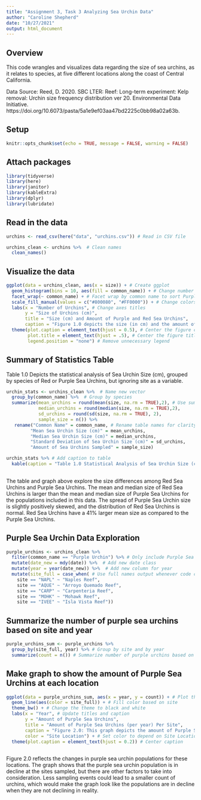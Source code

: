 ```yaml
---
title: "Assignment 3, Task 3 Analyzing Sea Urchin Data"
author: "Caroline Shepherd"
date: "10/27/2021"
output: html_document
---
```

## Overview

This code wrangles and visualizes data regarding the size of sea urchins, as it relates to species, at five different locations along the coast of Central California.

Data Source: Reed, D. 2020. SBC LTER: Reef: Long-term experiment: Kelp removal: Urchin size frequency distribution ver 20. Environmental Data Initiative. https://doi.org/10.6073/pasta/5a1e9ef03aa47bd2225c0bb98a02a63b. 

## Setup

```r
knitr::opts_chunk$set(echo = TRUE, message = FALSE, warning = FALSE)
```

## Attach packages

```r
library(tidyverse)
library(here)
library(janitor)
library(kableExtra)
library(dplyr)
library(lubridate)
```

## Read in the data

```r
urchins <- read_csv(here("data", "urchins.csv")) # Read in CSV file

urchins_clean <- urchins %>%  # Clean names
  clean_names()
```

## Visualize the data

```r
ggplot(data = urchins_clean, aes(x = size)) + # Create ggplot
  geom_histogram(bins = 10, aes(fill = common_name)) + # Change number of bins from default to 10, and change fill color with common_name
  facet_wrap(~ common_name) + # Facet wrap by common name to sort Purple and Red Sea Urchins
  scale_fill_manual(values = c("#800080", "#FF0000")) + # Change colors of bins
  labs(x = "Number of Urchins", # Change axes titles
       y = "Size of Urchins (cm)",
       title = "Size (cm) and Amount of Purple and Red Sea Urchins",
       caption = "Figure 1.0 depicts the size (in cm) and the amount of sea urchins, sorted by species (Red or Purple Sea Urchins)") +
  theme(plot.caption = element_text(hjust = 0.5), # Center the figure caption
        plot.title = element_text(hjust = .5), # Center the figure title
        legend.position = "none") # Remove unnecessary legend

```

## Summary of Statistics Table

Table 1.0 Depicts the statistical analysis of Sea Urchin Size (cm), grouped by species of Red or Purple Sea Urchins, but ignoring site as a variable.

```r
urchin_stats <- urchins_clean %>%  # Name new vector
  group_by(common_name) %>%  # Group by species
  summarize(mean_urchins = round(mean(size, na.rm = TRUE),2), # Use summarize to find several statistics 
            median_urchins = round(median(size, na.rm = TRUE),2),
            sd_urchins = round(sd(size, na.rm = TRUE), 2),
            sample_size = n()) %>% 
   rename("Common Name" = common_name, # Rename table names for clarity
         "Mean Sea Urchin Size (cm)" = mean_urchins,
         "Median Sea Urchin Size (cm)" = median_urchins,
         "Standard Deviation of Sea Urchin Size (cm)" = sd_urchins,
         "Amount of Sea Urchins Sampled" = sample_size)

urchin_stats %>% # Add caption to table
  kable(caption = "Table 1.0 Statistical Analysis of Sea Urchin Size (cm), Grouped by Species")
  
```



The table and graph above explore the size differences among Red Sea Urchins and Purple Sea Urchins. The mean and median size of Red Sea Urchins is larger than the mean and median size of Purple Sea Urchins for the populations included in this data. The spread of Purple Sea Urchin size is slightly positively skewed, and the distribution of Red Sea Urchins is normal. Red Sea Urchins have a 41% larger mean size as compared to the Purple Sea Urchins.

## Purple Sea Urchin Data Exploration
```r
purple_urchins <- urchins_clean %>% 
  filter(common_name == "Purple Urchin") %>% # Only include Purple Sea Urchins
  mutate(date_new = mdy(date)) %>%  # Add new date class
  mutate(year = year(date_new)) %>%  # Add new column for year
  mutate(site_full = case_when( # Use full names output whenever code calls for any of the shortened names
    site == "NAPL" ~ "Naples Reef",
    site == "AQUE" ~ "Arroyo Quemado Reef",
    site == "CARP" ~ "Carpenteria Reef",
    site == "MOHK" ~ "Mohawk Reef",
    site == "IVEE" ~ "Isla Vista Reef"))
```


## Summarize the number of purple sea urchins based on site and year
```r
purple_urchins_sum <- purple_urchins %>% 
  group_by(site_full, year) %>% # Group by site and by year
  summarize(count = n()) # Summarize number of purple urchins based on site and year
```

## Make graph to show the amount of Purple Sea Urchins at each location

```r
ggplot(data = purple_urchins_sum, aes(x = year, y = count)) + # Plot the data
  geom_line(aes(color = site_full)) + # Fill color based on site
  theme_bw() + # Change the theme to black and white
  labs(x = "Year", # Update titles and caption
       y = "Amount of Purple Sea Urchins",
       title = "Amount of Purple Sea Urchins (per year) Per Site",
       caption = "Figure 2.0: This graph depicts the amount of Purple Sea Urchins present at each location listed, over time (years)",
       color = "Site Location") + # Set color to depend on Site Location
  theme(plot.caption = element_text(hjust = 0.2)) # Center caption
  
```

Figure 2.0 reflects the changes in purple sea urchin populations for these locations. The graph shows that the purple sea urchin population is in decline at the sites sampled, but there are other factors to take into consideration. Less sampling events could lead to a smaller count of urchins, which would make the graph look like the populations are in decline when they are not declining in reality.


